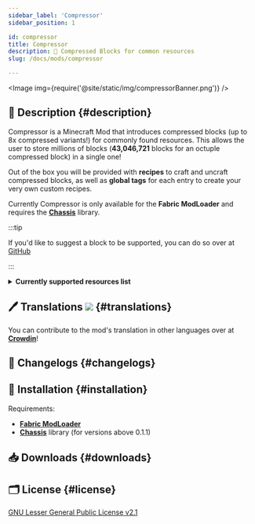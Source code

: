 ```yaml
---
sidebar_label: 'Compressor'
sidebar_position: 1

id: compressor
title: Compressor
description: 🧱 Compressed Blocks for common resources
slug: /docs/mods/compressor

---
```


<head>
    <meta content="Compressor" property="og:title" />
    <meta content="Evergood Team" property="og:site_name" />
    <meta content="🧱 8x Compressed Blocks for commonly found resources, allowing you to store up to 43,046,721 blocks in a single one!" property="og:description" />
    <meta content="https://evergoodteam.github.io/docs/mods/compressor" property="og:url" />
    <meta content="https://evergoodteam.github.io/img/compressorIcon.png" property="og:image" />
    <meta content="#e3caa5" data-react-helmet="true" name="theme-color" />
    <meta name="twitter:card" content="app" />
</head>




<Image img={require('@site/static/img/compressorBanner.png')} />


## 📑 Description {#description}

Compressor is a Minecraft Mod that introduces compressed blocks (up to 8x compressed variants!) for commonly found resources.
This allows the user to store millions of blocks (**43,046,721** blocks for an octuple compressed block) in a single one!

Out of the box you will be provided with **recipes** to craft and uncraft compressed blocks, as well as **global tags** for each entry to create your very own custom recipes.

Currently Compressor is only available for the **Fabric ModLoader** and requires the [**Chassis**](./chassis.mdx) library.

:::tip

If you'd like to suggest a block to be supported, you can do so over at [GitHub](https://github.com/EvergoodTeam/Compressor/issues/new)

:::


<details>
    <summary><strong>Currently supported resources list</strong></summary>
    <ul>
        <li><Block row = '2' col = '0'/>Stone</li>
        <li><Block row = '1' col = '0'/>Granite</li>
        <li><Block row = '3' col = '1'/>Diorite</li>
        <li><Block row = '2' col = '1'/>Andesite</li>
        <li><Block row = '2' col = '3'/>Cobblestone</li>
        <li><Block row = '1' col = '1'/>Gravel</li>
        <li><Block row = '1' col = '2'/>Sand</li>
        <li><Block row = '0' col = '0'/>Dirt</li>
        <li><Block row = '0' col = '2'/>Netherrack</li>
        <li><Block row = '2' col = '2'/>Basalt</li>
        <li><Block row = '3' col = '0'/>Deepslate</li>
        <li><Block row = '1' col = '3'/>Cobbled Deepslate</li>
        <li><Block row = '0' col = '3'/>Blackstone</li>
        <li><Block row = '0' col = '1'/>End Stone</li>
        <li><Block row = '3' col = '2'/>Tuff</li>
        <li><Block row = '3' col = '3'/>Calcite</li>
    </ul>
</details>

<Source project = "Compressor"></Source>

## 🖊️ Translations [![](https://badges.crowdin.net/compressor/localized.svg)](https://crowdin.com/project/compressor) {#translations}

You can contribute to the mod's translation in other languages over at [**Crowdin**](https://crowdin.com/project/compressor)!

## 📰 Changelogs {#changelogs}

<Tabs className="compressor-tabs">
    <TabItem value="0.3.3" label="0.3.3 (1.20)">
        <Changelog type="mods" project="compressor" version="0.3.3"/>
    </TabItem>
    <TabItem value="0.3.2" label="0.3.2 (1.19.2)">
        <Changelog type="mods" project="compressor" version="0.3.2"/>
    </TabItem>
    <TabItem value="0.3.x" label="0.3.x (1.19.x)">
        <Changelog type="mods" project="compressor" version="0.3.1"/>
        <Changelog type="mods" project="compressor" version="0.3.0"/>
    </TabItem>
    <TabItem value="0.2.x" label="0.2.x (1.18.2)">
        <Changelog type="mods" project="compressor" version="0.2.0"/>
    </TabItem>
    <TabItem value="0.1.x" label="0.1.x (1.18.1)">
        <Changelog type="mods" project="compressor" version="0.1.2"/>
        <Changelog type="mods" project="compressor" version="0.1.1"/>
    </TabItem>
</Tabs>

## 🔧 Installation {#installation}

Requirements:
- [**Fabric ModLoader**](https://fabricmc.net/)
- [**Chassis**](./chassis.mdx) library (for versions above 0.1.1)

## 📥 Downloads {#downloads}


<div className = 'download-div'><Curseforge type ="mc-mods" project = "compressor"/><Modrinth type="mod" project="compressor"/></div>

## 🗂️ License {#license}

[GNU Lesser General Public License v2.1](https://github.com/EvergoodTeam/Compressor/blob/1.18.1/LICENSE)